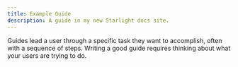 ```yaml
---
title: Example Guide
description: A guide in my new Starlight docs site.
---
```



Guides lead a user through a specific task they want to accomplish, often with a sequence of steps.
Writing a good guide requires thinking about what your users are trying to do.

<Diagram />
